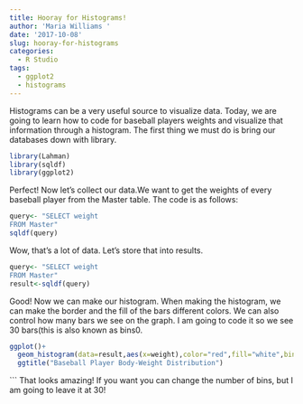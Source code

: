 ```yaml
---
title: Hooray for Histograms!
author: 'Maria Williams '
date: '2017-10-08'
slug: hooray-for-histograms
categories:
  - R Studio
tags:
  - ggplot2
  - histograms
---
```


Histograms can be a very useful source to visualize data. Today, we are going to learn how to code for baseball players weights and visualize that information through a histogram. The first thing we must do is bring our databases down with library.
```r
library(Lahman)
library(sqldf)
library(ggplot2)
```
Perfect! Now let's collect our data.We want to get the weights of every baseball player from the Master table. The code is as follows:
```r
query<- "SELECT weight
FROM Master"
sqldf(query)
```

Wow, that's a lot of data. Let's store that into results.
```r
query<- "SELECT weight
FROM Master"
result<-sqldf(query)
```
Good! Now we can make our histogram. When making the histogram, we can make the border and the fill of the bars different colors. We can also control how many bars we see on the graph. I am going to code it so we see 30 bars(this is also known as bins0.
```r
ggplot()+
  geom_histogram(data=result,aes(x=weight),color="red",fill="white",bins = 30)+
  ggtitle("Baseball Player Body-Weight Distribution")

```
```
That looks amazing! If you want you can change the number of bins, but I am going to leave it at 30!

